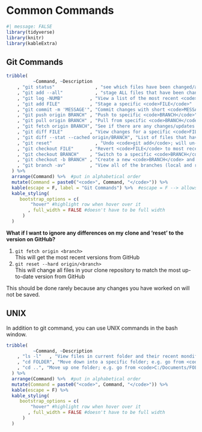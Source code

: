 

# Common Commands

```r
#| message: FALSE 
library(tidyverse)
library(knitr)
library(kableExtra)
```

## Git Commands 

::: {.size_85em}
```r
tribble(
          ~Command, ~Description
    , "git status"               , "see which files have been changed/added/deleted on working branch"
    , "git add --all"            , "stage ALL files that have been changed/added/deleted"
    , "git log -NUMB"          , "View a list of the most recent <code>NUMB</code> commits; e.g. <code>git log -2</code> will show 2 commits"
    , "git add FILE"           , "Stage a specific <code>FILE</code>"
    , "git commit -m 'MESSAGE'", "Commit changes with short <code>MESSAGE</code>"
    , "git push origin BRANCH" , "Push to specific <code>BRANCH</code>"
    , "git pull origin BRANCH" , "Pull from specific <code>BRANCH</code>"
    , "git fetch origin BRANCH", "See if there are any changes/updates from a specific <code>BRANCH</code>; could do this prior to <code>git pull</code>"
    , "git diff FILE"          , "View changes for a specific <code>FILE</code>; if you just use <code>git diff</code> all changes for all files will be shown. If you have a lot of changes it will end with an <code>(END)</code> on the screen, to quit this screen press the <b>Q</b> key"
    , "git diff --stat --cached origin/BRANCH", "List of files that have been commited (list of files that will be included in next <code>git push</code>)"
    , "git reset"                , "Undo <code>git add</code>; will un-stage all files; can also use <code>git reset FILE</code> to unstage specific file"
    , "git checkout FILE"      , "Revert <code>FILE</code> to most recent commit on local repo"
    , "git checkout BRANCH"    , "Switch to a specific <code>BRANCH</code>"
    , "git checkout -b BRANCH" , "Create a new <code>BRANCH</code> and switch to that <code>BRANCH</code>"
    , "git branch -av"         , "View all of the branches (local and remote)"
  ) %>%
  arrange(Command) %>%  #put in alphabetical order 
  mutate(Command = paste0("<code>", Command, "</code>")) %>% 
  kable(escape = F, label = "Git Commands") %>%  #escape = F --> allows conversion of html code
  kable_styling(
     bootstrap_options = c(
         "hover" #highlight row when hover over it 
        , full_width = FALSE #doesn't have to be full width 
      )
  )
```
:::

**What if I want to ignore any differences on my clone and 'reset' to the version on GitHub?** 

1. `git fetch origin <branch>`  
This will get the most recent versions from GitHub  
1. `git reset --hard origin/<branch>`  
This will change all files in your clone repository to match the most up-to-date version from GitHub  

This should be done rarely because any changes you have worked on will not be saved.  


## UNIX  

In addition to git command, you can use UNIX commands in the bash window.  

::: {.size_85em}
```r
tribble(
          ~Command, ~Description
    , "ls -l"   , "View files in current folder and their recent mondification"
    , "cd FOLDER", "Move down into a specific folder; e.g. go from <code>C:/Documents</code> to <code>C:/Documents/FOLDER</code>" 
    , "cd ..", "Move up one folder; e.g. go from <code>C:/Documents/FOLDER</code> to </code>C:/Documents</code>"
  ) %>%
  arrange(Command) %>%  #put in alphabetical order 
  mutate(Command = paste0("<code>", Command, "</code>")) %>% 
  kable(escape = F) %>%
  kable_styling(
     bootstrap_options = c(
         "hover" #highlight row when hover over it 
        , full_width = FALSE #doesn't have to be full width 
      )
  )
```
:::


